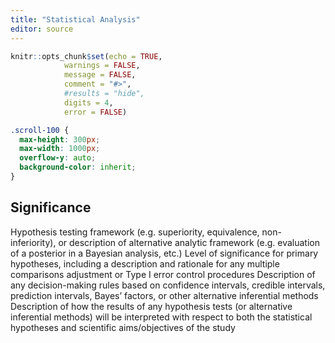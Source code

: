 ```yaml
---
title: "Statistical Analysis"
editor: source
---
```


```r
knitr::opts_chunk$set(echo = TRUE,
            warnings = FALSE,
            message = FALSE,
            comment = "#>",
            #results = "hide",
            digits = 4,
            error = FALSE)

```

```css
.scroll-100 {
  max-height: 300px;
  max-width: 1000px;
  overflow-y: auto;
  background-color: inherit;
}
```

## Significance

Hypothesis testing framework (e.g. superiority, equivalence, non-inferiority), or description of
alternative analytic framework (e.g. evaluation of a posterior in a Bayesian analysis, etc.)
Level of significance for primary hypotheses, including a description and rationale for any
multiple comparisons adjustment or Type I error control procedures
Description of any decision-making rules based on confidence intervals, credible intervals,
prediction intervals, Bayes’ factors, or other alternative inferential methods
Description of how the results of any hypothesis tests (or alternative inferential methods) will
be interpreted with respect to both the statistical hypotheses and scientific aims/objectives of the
study